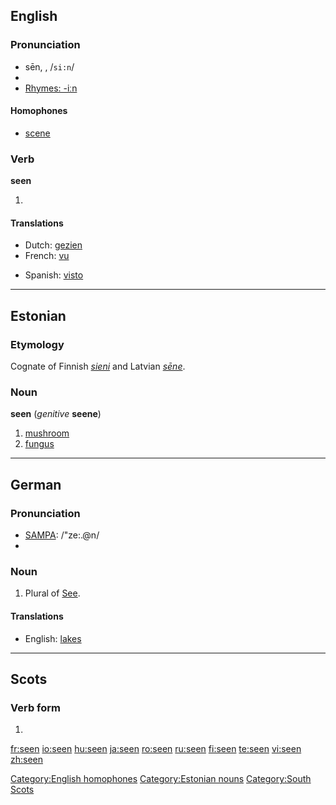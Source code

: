 {{see|sen}}
==English==

{{rank|heart|going|knew|206|seen|better|name|among}}

===Pronunciation===
* sēn, {{IPAchar|/siːn/}}, /<tt>si:n</tt>/
* {{audio|en-us-seen.ogg|Audio (US)}}
* [[Rhymes:English:-iːn|Rhymes: -iːn]]

====Homophones====
* [[scene]]

===Verb===
'''seen'''

# {{past participle of|[[see]]}}

====Translations====
{{trans-top|Past participle of see}}
* Dutch: [[gezien]]
* French: [[vu]]
{{trans-mid}}
* Spanish: [[visto]]
{{trans-bottom}}

[[Category:English homophones]]

----

==Estonian==

===Etymology===
Cognate of Finnish ''[[sieni]]'' and Latvian ''[[sēne]]''.

===Noun===
'''seen''' (''genitive'' '''seene''')

# [[mushroom]]
# [[fungus]]

[[Category:Estonian nouns]]

----

==German==

===Pronunciation===
* [[w:SAMPA|SAMPA]]: /"ze:.@n/
* {{IPA|/ˈzeː.ən/}}

===Noun===
{{infl|de|noun}}

# Plural of [[See]].

====Translations====
* English: [[lakes]]

----

==Scots==

===Verb form===
{{infl|sco|verb form}}

# {{past participle of|[[sei]]}}

[[Category:South Scots]]

[[fr:seen]]
[[io:seen]]
[[hu:seen]]
[[ja:seen]]
[[ro:seen]]
[[ru:seen]]
[[fi:seen]]
[[te:seen]]
[[vi:seen]]
[[zh:seen]]